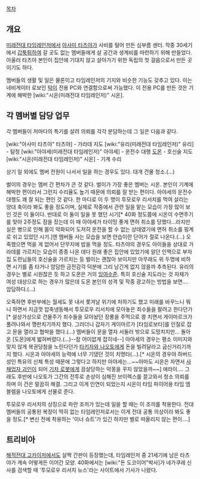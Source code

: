 [[목차]]

== 개요 ==
[[미래전대 타임레인저]]에서 [[아사미 타츠야]]가 사비를 털어 만든 심부름 센터. 작중 30세기에서 [[갑툭튀]]하여 갈 곳도 없는 멤버들에게 살 공간과 생계비를 마련하기 위해 만들었다. 아울러 타츠야 본인이 집안에 기대지 않고 살아가기 위한 독립의 첫 걸음으로서 만든 곳이기도 하다.

멤버들의 생활 및 일은 물론이고 타임레인저의 기지와 비슷한 기능도 갖추고 있다. 이는 네비게이터 로보인 [[탁]]이 전용 PC와 연결함으로써 가능했다. 이 전용 PC를 만든 것은 기계에 해박한 [wiki:"시온(미래전대 타임레인저)" 시온]. 

== 각 멤버별 담당 업무 ==
각 멤버들이 저마다의 특기를 살려 의뢰를 각각 분담하는데 그 일은 다음과 같다.

[wiki:"아사미 타츠야" 타츠야] - 가라데 지도
[wiki:"유리(미래전대 타임레인저)" 유리] - 탐정
[wiki:"아야세(미래전대 타임레인저)" 아야세] - 운전수 대행
[[도몬]] - 호신술 지도
[wiki:"시온(미래전대 타임레인저)" 시온] - 기계 수리

상기 일 외에도 멤버 전원이 나서서 일을 하는 경우도 있다. 대개 건물 청소.(…)

벌이의 경우는 멤버 간 편차가 큰 것 같다. 벌이가 가장 좋은 멤버는 시온. 본인이 기계에 해박한 편이라서 그런지 수리율도 높기 때문에 의뢰를 잘 받는 편이다. 아야세의 운전수 대행도 꽤 잘 되는 편인 것 같다. 한 마디로 이 두 명이 투모로우 리서치를 먹여 살리는 양대 축이라 봐도 좋을 정도이며, 실제로 작중에서 관련 일을 맡는 모습이 가장 많이 보인 것은 이 둘이다. 반대로 이 둘이 일을 못 했던 시기[* 40화 정도쯤에 시온이 수면주기를 맞아 2주정도 잠을 잤는데 이 때 아야세가 타이밍 좋게 면허 취소를 당했다...라지만 실은 병으로 인해 몸이 악화되어 도저히 운전을 할 수 없는 상태였기에 면허 취소를 핑계로 쉬고 있었던 시기.]엔 멤버들 사는 모습을 보면 안습이란 단어가 절로 나온다.(...) 오죽했으면 먹을 게 없어서 단무지에 밥을 먹을 정도.
타츠야의 경우도 아이들을 상대로 가라데를 가르치는 모습이 종종 나온 데다 원래 좋은 집안에 있었기에 알던 인맥으로 부자집 도련님들의 호신술을 가르치는 등 벌이는 괜찮아 보이지만 아무래도 위 두명에 비하면 시기를 좀 타거나 암담한 금전감각 덕분에 그리 남긴게 없지 않을까 추측된다. 유리의 경우는 별로 시원찮은 듯 하고 도몬은 거의 [[잉여]]수준. 특히 호신술 지도라는 것 자체가 여성 대상으로 하는 경우가 많은데 도몬 본인의 성격 및 작중 광고하는 방법을 보면…. 암담하다.(...)

오죽하면 후반부에는 월세도 못 내서 쫓겨날 위기에 처하기도 했고 미래를 바꾸느니 뭐니 하면서 지금껏 압축냉동해서 투모로우 리서치에 모아놓은 죄수들을 팔려고 한다던가[* 설상가상으로 건물주가 죄수들을 모아놨던 장롱을 주먹으로 쾅 치면서 게이마르크가 풀려나와서 깽판치기까지 했다. 그러더니 갑자기 게이마르가 [타임로보타]를 인질로 잡고 문을 열라고 협박을 했다.(...) 멤버들이 문을 열자 서둘러 밖으로 도망치지만... 돌아온 [도몬]에게 밟혀버렸다.(...)--참 어이없게 잡히네--] 아야세의 경우는 평소 이미지와 맞지 않게 복권당첨을 노린다던가 [[타키자와 나오토]]에게 돈을 빌려달라고 굽신거리기까지 했다. 시온과 아야세의 능력에 너무 기댔던 것이 치명타(…).[* 시온의 경우야 하버드 성인 특유의 신체 특성 때문에 그렇다고 하지만 아야세는...~~아마도 시온은 자면서 [[섀도우 괴인|사채업자 괴인]]이 되어 [[초 토큐오|기차 로봇]]에게 끔살당하는 악몽을 꾸지 않았을까~~] 에라이…. 그래도 후반에 나오토가 그간의 전투로 손상이 심해진 브이렉스를 끌고와서 청소 의뢰를 하며 이 건은 말끔히 해결. 그리고 이게 인연이 되었는지 시온이 타임 파이어용 타임 엠블렘을 나오토에게 선물로 준다.

투모로우 리서치의 상징으로 파란 조끼가 있는데 일을 할 때는 이 조끼를 착용한다. 전대 멤버들의 공통된 복장이 딱히 없는 타임레인저로서는 이게 전대 공통 의상이라 봐도 좋을 정도.[* 변신 전에 착용하는 '이너 슈트'가 있긴 하지만 별로 떠올리지 않는 편이….]

== 트리비아 ==
[[해적전대 고카이저]]에서도 살짝 간판이 등장했는데, 타임레인저 중 21세기에 남은 타츠야가 계속 어떻게든 이어간 모양. 40화에서는 [wiki:"돈 도코이어"박사]가 네가쿠레 신사를 검색할 때 '투모로우 리서치 뉴스'라는 사이트에서 기사가 나왔다.

